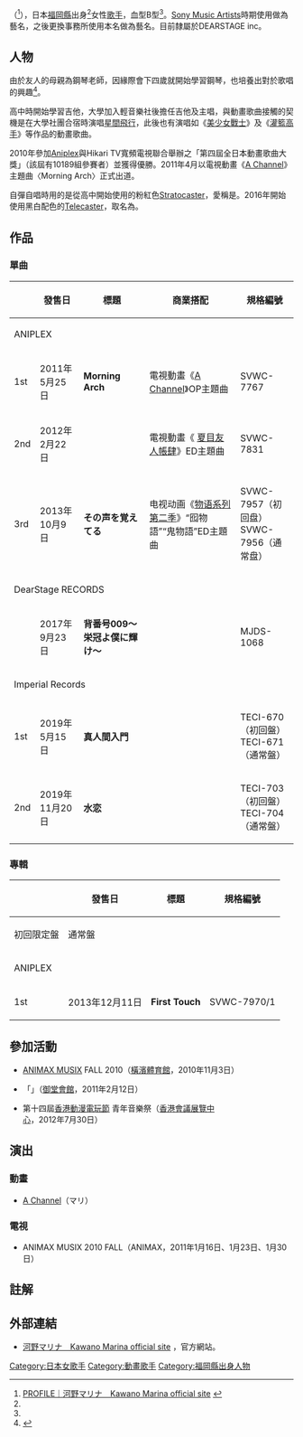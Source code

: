 {{Infobox musical artist
| 姓名 = 河野萬里奈
| 類型 = 女歌手
| 圖片 =  
| 圖片尺寸 = 
| 原名 = {{lang|ja|河野万里奈}}（かわの まりな）
| 別名 = {{lang|ja|河野マリナ}}
| 羅馬拼音 = Kawano Marina
| 國籍 = [[日本|日本]]
| 民族 = 
| 出生日期 = {{Birth_date_and_age|1990|5|21}}
| 出生地點 = {{JPN}}・[[福岡縣|福岡縣]][[春日市|春日市]]
| 逝世日期 =  
| 逝世地點 = 
| 語言 = 
| 教育程度 = 福岡 筑紫丘高校/兵庫 [[關西學院大學|關西學院大學]]
| 宗教信仰 = 
| 配偶 = 
| 音樂類型 = [[J-POP|J-POP]]、[[動畫歌曲|動畫歌曲]]
| 演奏樂器 = [[主唱|主唱]]
| 出道作 = Morning Arch
| 代表作 = 
| 出道日期 = 2011年4月
| 活躍年代 = [[2011年|2011年]] -
| 唱片公司 = [[ANIPLEX|ANIPLEX]]（2011年 - 2016年）<ref name="twitter20160314">[https://twitter.com/Marina148cm/status/709374699092856832 河野万里奈のツイート]（2016年3月14日）2016年3月15日閲覧。</ref>
[[DearStage_RECORDS|DearStage RECORDS]]（2016年 - 2019年)
[[Imperial_Records(日本)|Imperial Records(日本)]]（2019年 - ）<ref name="twitter20190210">[https://twitter.com/Marina148cm/status/1094577966804131842 河野万里奈のツイート]（2019年2月10日）</ref>
| 經紀公司 = [[Sony_Music_Artists|Sony Music Artists]]（2011年 - 2016年）<ref name="twitter20160314" />
[[DEARSTAGE_inc|DEARSTAGE inc]]（2016年 - ）<ref>[https://twitter.com/Marina148cm/status/709374925216157696 河野万里奈のツイート]（2016年3月14日）2016年3月15日閲覧。</ref>
| imdb = 
| 簽名 = 
}}

'''{{lang|ja|河野万里奈}}'''（{{bd|1990年|5月21日|catIdx=Kawano Marina}}<ref name="profile">[http://www.kawanomarina.com/profile/ PROFILE｜河野マリナ　Kawano Marina official site] {{webarchive|url=https://web.archive.org/web/20140209222809/http://www.kawanomarina.com/profile/ |date=2014-02-09 }}</ref>），日本[[福岡縣|福岡縣]]出身<ref name="profile"/>女性[[歌手|歌手]]，血型B型<ref name="profile"/>。[[Sony_Music_Artists|Sony Music Artists]]時期使用{{lang|ja|河野マリナ}}做為藝名，之後更換事務所使用本名{{lang|ja|河野万里奈}}做為藝名。目前隸屬於DEARSTAGE inc。

== 人物 ==
由於友人的母親為鋼琴老師，因緣際會下四歲就開始學習鋼琴，也培養出對於歌唱的興趣<ref name=hobbychannel20110523>{{cite web|url=http://hobby-channel.net/dvdcd/105-dvdcd-news/21401-21401.html|title=TVアニメ『Aチャンネル』OP「Morning Arch」発売記念、河野マリナさんインタビュー|date=2011-05-23|accessdate=2013-02-17|publisher=とれたて！ほびーちゃんねる|archive-url=https://archive.is/20130502073149/http://hobby-channel.net/dvdcd/105-dvdcd-news/21401-21401.html|archive-date=2013-05-02|dead-url=yes}}</ref>。

高中時開始學習吉他，大學加入輕音樂社後擔任吉他及主唱，與動畫歌曲接觸的契機是在大學社團合宿時演唱[[星間飛行|星間飛行]]，此後也有演唱如《[[美少女戰士|美少女戰士]]》及《[[灌籃高手|灌籃高手]]》等作品的動畫歌曲。

2010年參加[[Aniplex|Aniplex]]與Hikari TV寬頻電視聯合舉辦之「第四屆全日本動畫歌曲大獎」（該屆有10189組參賽者）並獲得優勝。2011年4月以電視動畫《[[A_Channel|A Channel]]》主題曲〈Morning Arch〉正式出道。

自彈自唱時用的是從高中開始使用的粉紅色[[Fender_Stratocaster|Stratocaster]]，愛稱是{{lang|ja|ギー太郎}}。2016年開始使用黑白配色的[[Fender_Telecaster|Telecaster]]，取名為{{lang|ja|ギん次郎}}。

== 作品 ==
=== 單曲 ===
{| class="wikitable"
!  !! 發售日 !! 標題 !! 商業搭配 !! 規格編號
|-
! colspan="5"|ANIPLEX
|-
! 1st
| 2011年5月25日 || ''' Morning Arch ''' || 電視動畫《[[A_Channel|A Channel]]》OP主題曲 || SVWC-7767
|-
! 2nd
| 2012年2月22日 || ''' {{lang|ja|[[たからもの_(河野萬里奈單曲)|たからもの]]}} ''' || 電視動畫《 [[夏目友人帳|夏目友人帳]][[肆|肆]]》ED主題曲 || SVWC-7831
|-
! 3rd
| 2013年10月9日 || '''その声を覚えてる''' || 电视动画《[[物语系列_第二季|物语系列 第二季]]》“囮物語”“鬼物語”ED主題曲||SVWC-7957（初回盘）<br />SVWC-7956（通常盘）
|-
! colspan="5"|DearStage RECORDS
|-
!
|2017年9月23日 || '''背番号009〜栄冠よ僕に輝け〜''' || || MJDS-1068
|-
! colspan="5"|Imperial Records
|-
! 1st
| 2019年5月15日 || '''真人間入門''' || || TECI-670（初回盤）<br/>TECI-671（通常盤）
|-
! 2nd
| 2019年11月20日 || '''水恋''' || || TECI-703（初回盤）<br/>TECI-704（通常盤）
|}

=== 專輯 ===
{| class="wikitable"
! rowspan="2"| !! rowspan="2"| 發售日 !! rowspan="2"|標題 !! colspan="2"|規格編號
|-
! 初回限定盤 !! 通常盤
|-
! colspan="5"|ANIPLEX
|-
! 1st
| 2013年12月11日 ||'''First Touch'''|| SVWC-7970/1 || SVWC-7972
|}

== 參加活動 ==
* [[ANIMAX_MUSIX|ANIMAX MUSIX]] FALL 2010（[[橫濱體育館|橫濱體育館]]，2010年11月3日）
* {{lang|ja|わくわくデジタルフェスティバル2011}}「{{lang|ja|アニマックス アニソンLIVEステージ}}」{{lang|ja|全日本アニソングランプリ歴代優勝者ライブ}}（[[御堂會館|御堂會館]]，2011年2月12日）
* 第十四屆[[香港動漫電玩節|香港動漫電玩節]] 青年音樂祭（[[香港會議展覽中心|香港會議展覽中心]]，2012年7月30日）

== 演出 ==
=== 動畫 ===
* [[A_Channel|A Channel]]（マリ）

=== 電視 ===
* ANIMAX MUSIX 2010 FALL（ANIMAX，2011年1月16日、1月23日、1月30日）

== 註解 ==
{{Reflist|2}}

== 外部連結 ==
* {{ja}} [http://www.kawanomarina.com/ 河野マリナ　Kawano Marina official site] {{Wayback|url=http://www.kawanomarina.com/ |date=20110412043319 }}，官方網站。


{{DEFAULTSORT:Kawano Marina}}

[[Category:日本女歌手|Category:日本女歌手]]
[[Category:動畫歌手|Category:動畫歌手]]
[[Category:福岡縣出身人物|Category:福岡縣出身人物]]